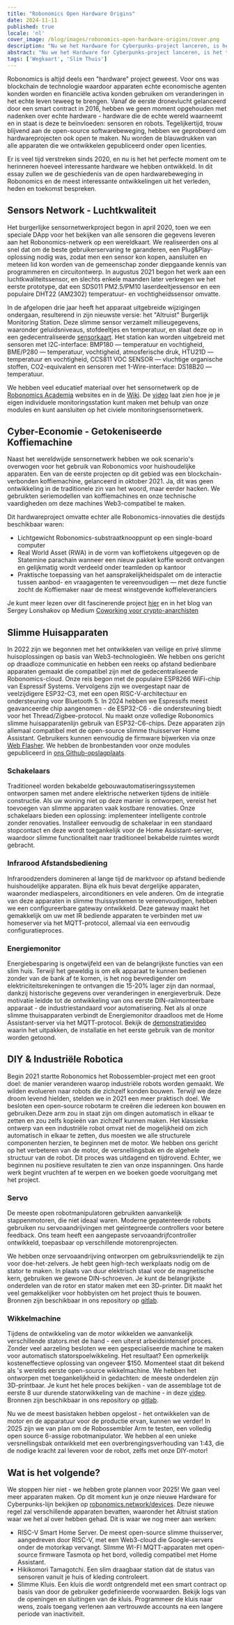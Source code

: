 ```yaml
---
title: "Robonomics Open Hardware Origins"
date: 2024-11-11
published: true
locale: 'nl'
cover_image: /blog/images/robonomics-open-hardware-origins/cover.png
description: "Nu we het Hardware for Cyberpunks-project lanceren, is het tijd om terug te kijken op onze hardware-reis sinds 2020. Dit essay zal de open hardwarebeweging van Robonomics verkennen."
abstract: "Nu we het Hardware for Cyberpunks-project lanceren, is het tijd om terug te kijken op onze hardware-reis sinds 2020. Dit essay zal de open hardwarebeweging van Robonomics verkennen."
tags: ['Wegkaart', 'Slim Thuis']
---
```


Robonomics is altijd deels een "hardware" project geweest. Voor ons was blockchain de technologie waardoor apparaten echte economische agenten konden worden en financiële activa konden gebruiken om veranderingen in het echte leven teweeg te brengen. Vanaf de eerste dronevlucht gelanceerd door een smart contract in 2016, hebben we geen moment opgehouden met nadenken over echte hardware - hardware die de echte wereld waarneemt en in staat is deze te beïnvloeden: sensoren en robots. Tegelijkertijd, trouw blijvend aan de open-source softwarebeweging, hebben we geprobeerd om hardwareprojecten ook open te maken. Nu worden de blauwdrukken van alle apparaten die we ontwikkelen gepubliceerd onder open licenties.

Er is veel tijd verstreken sinds 2020, en nu is het het perfecte moment om te herinneren hoeveel interessante hardware we hebben ontwikkeld. In dit essay zullen we de geschiedenis van de open hardwarebeweging in Robonomics en de meest interessante ontwikkelingen uit het verleden, heden en toekomst bespreken.

## Sensors Network - Luchtkwaliteit

Het burgerlijke sensornetwerkproject begon in april 2020, toen we een speciale DApp voor het bekijken van alle sensoren die gegevens leveren aan het Robonomics-netwerk op een wereldkaart. We realiseerden ons al snel dat om de beste gebruikerservaring te garanderen, een Plug&Play-oplossing nodig was, zodat men een sensor kon kopen, aansluiten en meteen lid kon worden van de gemeenschap zonder diepgaande kennis van programmeren en circuitontwerp. In augustus 2021 begon het werk aan een luchtkwaliteitssensor, en slechts enkele maanden later verkregen we het eerste prototype, dat een SDS011 PM2.5/PM10 laserdeeltjessensor en een populaire DHT22 (AM2302) temperatuur- en vochtigheidssensor omvatte.

<RbImage zoom src="/blog/images/robonomics-open-hardware-origins/air-quality-station.jpg" alt="Sensoren Netwerk Luchtkwaliteit Hardware" />

In de afgelopen drie jaar heeft het apparaat uitgebreide wijzigingen ondergaan, resulterend in zijn nieuwste versie: het "Altruist" Burgerlijk Monitoring Station. Deze slimme sensor verzamelt milieugegevens, waaronder geluidsniveaus, stofdeeltjes en temperatuur, en slaat deze op in een gedecentraliseerde [sensorkaart](https://sensors.social/). Het station kan worden uitgebreid met sensoren met I2C-interface: BMP180 — temperatuur en vochtigheid, BME/P280 — temperatuur, vochtigheid, atmosferische druk, HTU21D — temperatuur en vochtigheid, CCS811 VOC SENSOR — vluchtige organische stoffen, CO2-equivalent en sensoren met 1-Wire-interface: DS18B20 — temperatuur.

<RbImage zoom src="/blog/images/robonomics-open-hardware-origins/altruist-hq.jpg" alt="Altruist Luchtstation" />

We hebben veel educatief materiaal over het sensornetwerk op de [Robonomics Academia](https://robonomics.academy/en/learn/sensors-connectivity-course/overview/) websites en in de [Wiki](https://wiki.robonomics.network/docs/sds-sensor-connect/). De [video](https://www.youtube.com/watch?v=OdTd1sacCso) laat zien hoe je je eigen individuele monitoringsstation kunt maken met behulp van onze modules en kunt aansluiten op het civiele monitoringsensornetwerk.

## Cyber-Economie - Getokeniseerde Koffiemachine

Naast het wereldwijde sensornetwerk hebben we ook scenario's overwogen voor het gebruik van Robonomics voor huishoudelijke apparaten. Een van de eerste projecten op dit gebied was een blockchain-verbonden koffiemachine, gelanceerd in oktober 2021. Ja, dit was geen ontwikkeling in de traditionele zin van het woord, maar eerder hacken. We gebruikten seriemodellen van koffiemachines en onze technische vaardigheden om deze machines Web3-compatibel te maken.

<RbImage zoom src="/blog/images/robonomics-open-hardware-origins/robonomics-coffee-maker.jpg" alt="robonomics-coffee-maker" />

Dit hardwareproject omvatte echter alle Robonomics-innovaties die destijds beschikbaar waren:

- Lichtgewicht Robonomics-substraatknooppunt op een single-board computer
- Real World Asset (RWA) in de vorm van koffietokens uitgegeven op de Statemine parachain wanneer een nieuw pakket koffie wordt ontvangen en gelijkmatig wordt verdeeld onder teamleden op kantoor
- Praktische toepassing van het aansprakelijkheidspalet om de interactie tussen aanbod- en vraagagenten te vereenvoudigen — met deze functie zocht de Koffiemaker naar de meest winstgevende koffieleveranciers

Je kunt meer lezen over dit fascinerende project [hier](https://robonomics.network/cases/blockchain-coffee-machine/) en in het blog van Sergey Lonshakov op Medium [Coworking voor crypto-anarchisten](https://blog.air[a.life/coworking-for-crypto-anarchists-p1-5ebecb252f2d)

## Slimme Huisapparaten

In 2022 zijn we begonnen met het ontwikkelen van veilige en privé slimme huisoplossingen op basis van Web3-technologieën. We hebben ons gericht op draadloze communicatie en hebben een reeks op afstand bedienbare apparaten gemaakt die compatibel zijn met de gedecentraliseerde Robonomics-cloud. Onze reis begon met de populaire ESP8266 WiFi-chip van Espressif Systems. Vervolgens zijn we overgestapt naar de veelzijdigere ESP32-C3, met een open RISC-V-architectuur en ondersteuning voor Bluetooth 5. In 2024 hebben we Espressifs meest geavanceerde chip aangenomen - de ESP32-C6 - die ondersteuning biedt voor het Thread/Zigbee-protocol. Nu maakt onze volledige Robonomics slimme huisapparatenlijn gebruik van ESP32-C6-chips. Deze apparaten zijn allemaal compatibel met de open-source slimme thuisserver Home Assistant. Gebruikers kunnen eenvoudig de firmware bijwerken via onze [Web Flasher](https://webflasher.robonomics.network/). We hebben de bronbestanden voor onze modules gepubliceerd in [ons Github-opslagplaats](https://github.com/airalab/hardware).

### Schakelaars

Traditioneel worden bekabelde gebouwautomatiseringssystemen ontworpen samen met andere elektrische netwerken tijdens de initiële constructie. Als uw woning niet op deze manier is ontworpen, vereist het toevoegen van slimme apparaten vaak kostbare renovaties. Onze schakelaars bieden een oplossing: implementeer intelligente controle zonder renovaties. Installeer eenvoudig de schakelaar in een standaard stopcontact en deze wordt toegankelijk voor de Home Assistant-server, waardoor slimme functionaliteit naar traditioneel bekabelde ruimtes wordt gebracht.

<RbImage zoom src="/blog/images/robonomics-open-hardware-origins/2-gang-switch.jpg" alt="" />

### Infrarood Afstandsbediening

Infraroodzenders domineren al lange tijd de marktvoor op afstand bediende huishoudelijke apparaten. Bijna elk huis bevat dergelijke apparaten, waaronder mediaspelers, airconditioners en vele anderen. Om de integratie van deze apparaten in slimme thuissystemen te vereenvoudigen, hebben we een configureerbare gateway ontwikkeld. Deze gateway maakt het gemakkelijk om uw met IR bediende apparaten te verbinden met uw homeserver via het MQTT-protocol, allemaal via een eenvoudig configuratieproces.

<RbImage zoom src="/blog/images/robonomics-open-hardware-origins/ir-remote-control.jpg" alt="IR Afstandsbediening" />

### Energiemonitor

Energiebesparing is ongetwijfeld een van de belangrijkste functies van een slim huis. Terwijl het geweldig is om elk apparaat te kunnen bedienen zonder van de bank af te komen, is het nog bevredigender om elektriciteitsrekeningen te ontvangen die 15-20% lager zijn dan normaal, dankzij historische gegevens over veranderingen in energieverbruik. Deze motivatie leidde tot de ontwikkeling van ons eerste DIN-railmonteerbare apparaat - de industriestandaard voor automatisering. Net als al onze slimme thuisapparaten verbindt de Energiemonitor draadloos met de Home Assistant-server via het MQTT-protocol. Bekijk de [demonstratievideo](https://www.youtube.com/watch?v=xtXIsORJGP0) waarin het uitpakken, de installatie en het eerste gebruik van de monitor worden getoond.

<RbImage zoom src="/blog/images/robonomics-open-hardware-origins/energy-monitor.jpg" alt="Energiemonitor" />


## DIY & Industriële Robotica

Begin 2021 startte Robonomics het Robossembler-project met een groot doel: de manier veranderen waarop industriële robots worden gemaakt. We wilden evolueren naar robots die zichzelf konden bouwen. Terwijl we deze droom levend hielden, stelden we in 2021 een meer praktisch doel. We besloten een open-source robotarm te creëren die iedereen kon bouwen en gebruiken.Deze arm zou in staat zijn om dingen automatisch in elkaar te zetten en zou zelfs kopieën van zichzelf kunnen maken. Het klassieke ontwerp van een industriële robot omvat niet de mogelijkheid om zich automatisch in elkaar te zetten, dus moesten we alle structurele componenten herzien, te beginnen met de motor. We hebben ons gericht op het verbeteren van de motor, de versnellingsbak en de algehele structuur van de robot. Dit proces was uitdagend en tijdrovend. Echter, we beginnen nu positieve resultaten te zien van onze inspanningen. Ons harde werk begint vruchten af te werpen en we boeken goede vooruitgang met het project.

### Servo

De meeste open robotmanipulatoren gebruikten aanvankelijk stappenmotoren, die niet ideaal waren. Moderne gepatenteerde robots gebruiken nu servoaandrijvingen met geïntegreerde controllers voor betere feedback. Ons team heeft een aangepaste servoaandrijfcontroller ontwikkeld, toepasbaar op verschillende motorenprojecten.


<RbImage zoom src="/blog/images/robonomics-open-hardware-origins/robossembler-servo-reducer-exploding-view-01.jpg" alt="Robossembler Servo Exploding View" />

<RbImage zoom src="/blog/images/robonomics-open-hardware-origins/servo.jpg" alt="Robossembler Servo" />

We hebben onze servoaandrijving ontworpen om gebruiksvriendelijk te zijn voor doe-het-zelvers. Je hebt geen high-tech werkplaats nodig om de stator te maken. In plaats van duur elektrisch staal voor de magnetische kern, gebruiken we gewone DIN-schroeven. Je kunt de belangrijkste onderdelen van de rotor en stator maken met een 3D-printer. Dit maakt het veel gemakkelijker voor hobbyisten om het project thuis te bouwen. Bronnen zijn beschikbaar in ons repository op [gitlab](https://gitlab.com/robossembler/servo).

### Wikkelmachine

Tijdens de ontwikkeling van de motor wikkelden we aanvankelijk verschillende stators.met de hand - een uiterst arbeidsintensief proces. Zonder veel aarzeling besloten we een gespecialiseerde machine te maken voor automatisch statorspoelwikkeling. Het resultaat? Een opmerkelijk kosteneffectieve oplossing van ongeveer $150. Momenteel staat dit bekend als 's werelds eerste open-source wikkelmachine. We hebben het ontworpen met toegankelijkheid in gedachten: de meeste onderdelen zijn 3D-printbaar. Je kunt het hele proces bekijken - van de assemblage tot de eerste 8 uur durende statorwikkeling van de machine - in deze [video](https://youtu.be/5glGYkbpT6w?si=H6iFg7i56K8elXjw). Bronnen zijn beschikbaar in ons repository op [gitlab](https://gitlab.com/robossembler/cnc/motor-wire-winder).

<RbImage zoom src="/blog/images/robonomics-open-hardware-origins/winder.jpg" alt="Motor Wire Winder" />

Nu we de meest basistaken hebben opgelost - het ontwikkelen van de motor en de apparatuur voor de productie ervan, kunnen we verder! In 2025 zijn we van plan om de Robossembler Arm te testen, een volledig open source 6-assige robotmanipulator. We hebben al een unieke versnellingsbak ontwikkeld met een overbrengingsverhouding van 1:43, die de nodige kracht zal leveren voor de robot, zelfs met onze DIY-motor!

<RbImage zoom src="/blog/images/robonomics-open-hardware-origins/robossembler-arm.jpg" alt="Robossembler Arm" />


## Wat is het volgende?

We stoppen hier niet - we hebben grote plannen voor 2025! We gaan veel meer apparaten maken. Op dit moment kun je onze nieuwe Hardware for Cyberpunks-lijn bekijken op [robonomics.network/devices](https://robonomics.network/devices/). Deze nieuwe regel zal verschillende apparaten bevatten, waaronder het Altruist station waar we het al over hebben gehad. Dit is waar we nog meer aan werken:

- RISC-V Smart Home Server. De meest open-source slimme thuisserver, aangedreven door RISC-V, met een Web3-cloud die Google-servers onder de motorkap vervangt. Slimme WI-FI MQTT-apparaten met open-source firmware Tasmota op het bord, volledig compatibel met Home Assistant.
- Hikikomori Tamagotchi. Een slim draagbaar station dat de status van sensoren vanuit je huis of kleding controleert.
- Slimme Kluis. Een kluis die wordt ontgrendeld met een smart contract op basis van door de gebruiker gedefinieerde voorwaarden. Bekijk logs van de openingen en sluitingen van de kluis. Programmeer de kluis naar wens, zoals toegang verlenen aan vertrouwde accounts na een langere periode van inactiviteit.